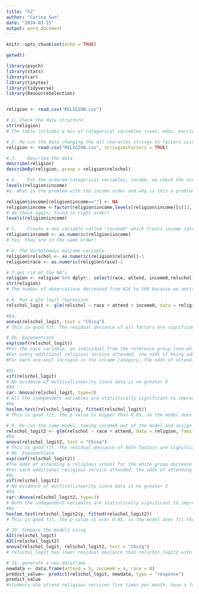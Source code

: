 ```yaml
---
title: "h2"
author: "Carina_Sun"
date: "2024-03-15"
output: word_document
---
```


```r
knitr::opts_chunk$set(echo = TRUE)

getwd()

library(psych)
library(stats)
library(car)
library(tinytex)
library(tidyverse)
library(ResourceSelection)


religion <- read.csv("RELIGION.csv")

# 1: Check the data structure
str(religion)  
# The table includes a mix of categorical variables (=sex, educ, married, race..) and numerical variables (age, attend, agesq). Some categorical variables are binomial - like race, school and relschol

# 2: Re-run the data changing the all character strings to factors using the stringAsFactors = T argument when you read in the data. 
religion <- read.csv("RELIGION.csv", stringsAsFactors = TRUE)

# 3.	Describe the data 
describe(religion)
describeBy(religion, group = religion$relschol)

# 4.	For the ordered categorical variables, income, we check the order of the levels. Check the order of income levels. 
levels(religion$income) 
#a. What is the problem with the income order and why is this a problem?  - This is not in order. It is in order of the numbers and then alphabets rather than the numerical values. We need to reorder them.

religion$income[religion$income==""] <- NA
religion$income <-factor(religion$income,levels(religion$income)[c(13, 2,4,6:12,3,5)])
# 4b.Check again, found in right order!
levels(religion$income) 

# 5.	Create a new variable called "income0" which treats income categories as a continuous scale. 
religion$income0 <- as.numeric(religion$income)
# Yes, they are in the same order!

# 6. The dichotomous outcome variable 
religion$relschol <- as.numeric(religion$relschol)-1
religion$race <- as.numeric(religion$race)-1

# 7.get rid of the NA’s 
religion <- religion %>% dplyr:: select(race, attend, income0,relschol) %>% na.omit()
str(religion)
# The number of observations decreased from 626 to 590 because we omitted the row with NA.

# 8. Run a glm logit regression
relschol_logit <- glm(relschol ~ race + attend + income0, data = religion, family = binomial)

#8a.
anova(relschol_logit, test = "Chisq")
# This is good fit. The residual deviance of all factors are significantly lower than the null deviance, especially race and income.

# 8b. Exponentiate
exp(coef(relschol_logit))
#For the race variable, an individual from the reference group (non-white) has odds of attending a religious school that are 72.4% less than the odds for white individuals
#For every additional religious service attended, the odds of being admitted to a religious school increase by a factor of 1.393
#For each one-unit increase in the income category, the odds of attending a religious school increase by a factor of 1.222

#8c
vif(relschol_logit)
# No evidence of multicollinearity since data is no greater 5
#8d
car::Anova(relschol_logit, type=3)
# All the independent variables are statistically significant to improve the model's fit.
#8e
hoslem.test(relschol_logit$y, fitted(relschol_logit))
# This is good fit, the p value is bigger than 0.05, so the model does fit the data well.

# 9. Re-run the same model, taking income0 out of the model and assign it to the name  relschol_logit2
relschol_logit2 <- glm(relschol ~ race + attend, data = religion, family = binomial)
#9a
anova(relschol_logit2, test = "Chisq")
# This is good fit. The residual deviance of both factors are significantly lower than the null deviance, especially race.
# 9b. Exponentiate
exp(coef(relschol_logit2))
#The odds of attending a religious school for the white group decrease by a factor of about 0.332 compared to the non-white group 
#For each additional religious service attended, the odds of attending a religious school increase by a factor of 1.324
#9c
vif(relschol_logit2)
# No evidence of multicollinearity since data is no greater 5
#9d
car::Anova(relschol_logit2, type=3)
# Both the independent variables are statistically significant to improve the model's fit.
#9e
hoslem.test(relschol_logit2$y, fitted(relschol_logit2))
# This is good fit, the p value is over 0.05, so the model does fit the data well.

# 10. Compare the models using 
AIC(relschol_logit)
AIC(relschol_logit2)
anova(relschol_logit, relschol_logit2, test = "Chisq")
# relschol_logit has lower residual deviance than relschol_logit2 with p value lower than 0.05, indicating it is significantly a better fit. 

# 11. generate a new dataframe
newdata <- data.frame(attend = 5, income0 = 4, race = 0)
predict_value<- predict(relschol_logit, newdata, type = "response")
predict_value
#students who attend religious services five times per month, have a family income of $20,000-$29,999, and are non-white have a 24.5% predicted probability of attending a religious school, according to the model


```


